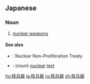 ==Japanese==
{{ja-kanjitab|かく|へい|き|yomi=on}}

===Noun===
{{ja-noun|かくへいき}}

# [[nuclear weapons]]
#: {{ja-usex|'''核兵器'''を廃絶する|'''かくへいき''' を はいぜつ する|to abolish '''nuclear weapons'''}}

====See also====
* {{ja-r|核兵器不拡散条約|かくへいき ふかくさん じょうやく}}: Nuclear Non-Proliferation Treaty
* {{ja-r|核実験|かくじっけん}}: (''noun'') [[nuclear]] [[test]]

[[hu:核兵器]]
[[ja:核兵器]]
[[ru:核兵器]]
[[zh:核兵器]]